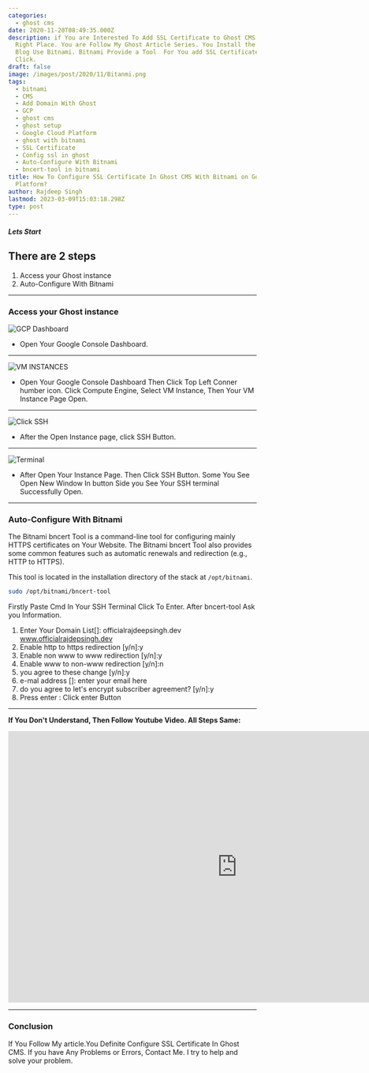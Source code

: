 ```yaml
---
categories:
  - ghost cms
date: 2020-11-20T08:49:35.000Z
description: if You are Interested To Add SSL Certificate to Ghost CMS Blog. Then You Are
  Right Place. You are Follow My Ghost Article Series. You Install the Ghost CMS
  Blog Use Bitnami. Bitnami Provide a Tool  For You add SSL Certificate With Few
  Click.
draft: false
image: /images/post/2020/11/Bitanmi.png
tags:
  - bitnami
  - CMS
  - Add Domain With Ghost
  - GCP
  - ghost cms
  - ghost setup
  - Google Cloud Platform
  - ghost with bitnami
  - SSL Certificate
  - Config ssl in ghost
  - Auto-Configure With Bitnami
  - bncert-tool in bitnami
title: How To Configure SSL Certificate In Ghost CMS With Bitnami on Google Cloud
  Platform?
author: Rajdeep Singh
lastmod: 2023-03-09T15:03:18.298Z
type: post
---
```


##### Lets Start

## There are 2 steps

1. Access your Ghost instance
2. Auto-Configure With Bitnami

---

### Access your Ghost instance

![GCP Dashboard](/images/post/2020/11/Google-Console-3.png "GCP Dashboard")

- Open Your Google Console Dashboard.

---

![VM INSTANCES](/images/post/2020/11/GCP-Dmain-3.png "VM INSTANCES")

- Open Your Google Console Dashboard Then Click Top Left Conner humber icon. Click Compute Engine, Select VM Instance, Then Your VM Instance Page Open.

---

![Click SSH](/images/post/2020/11/Ghost-SSH--2.png "Click SSH")

- After the Open Instance page, click SSH Button.

---

![Terminal](/images/post/2020/11/open-new-SSH-2.png "Terminal")

- After Open Your Instance Page. Then Click SSH Button. Some You See Open New
  Window In button Side you See Your SSH terminal Successfully Open.

---

### Auto-Configure With Bitnami

The Bitnami bncert Tool is a command-line tool for configuring mainly HTTPS
certificates on Your Website. The Bitnami bncert Tool also provides some common features such as automatic renewals and redirection (e.g., HTTP to HTTPS).

This tool is located in the installation directory of the stack at
`/opt/bitnami`.

```bash
sudo /opt/bitnami/bncert-tool
```

Firstly Paste Cmd In Your SSH Terminal Click To Enter. After bncert-tool Ask you Information.

1. Enter Your Domain List[]: officialrajdeepsingh.dev www.officialrajdepsingh.dev
2. Enable http to https redirection [y/n]:y
3. Enable non www to www redirection [y/n]:y
4. Enable www to non-www redirection [y/n]:n
5. you agree to these change [y/n]:y
6. e-mal address []: enter your email here
7. do you agree to let's encrypt subscriber agreement? [y/n]:y
8. Press enter : Click enter Button

---

**If You Don't Understand, Then Follow Youtube Video. All Steps Same:**

<iframe width="928" height="550" src="https://www.youtube.com/embed/H2XSc4Uqarc?feature=oembed" frameborder="0" allow="accelerometer; autoplay; clipboard-write; encrypted-media; gyroscope; picture-in-picture" allowfullscreen></iframe>

---

### Conclusion

If You Follow My article.You Definite Configure SSL Certificate In Ghost CMS. If
you have Any Problems or Errors, Contact Me. I try to help and solve your
problem.
